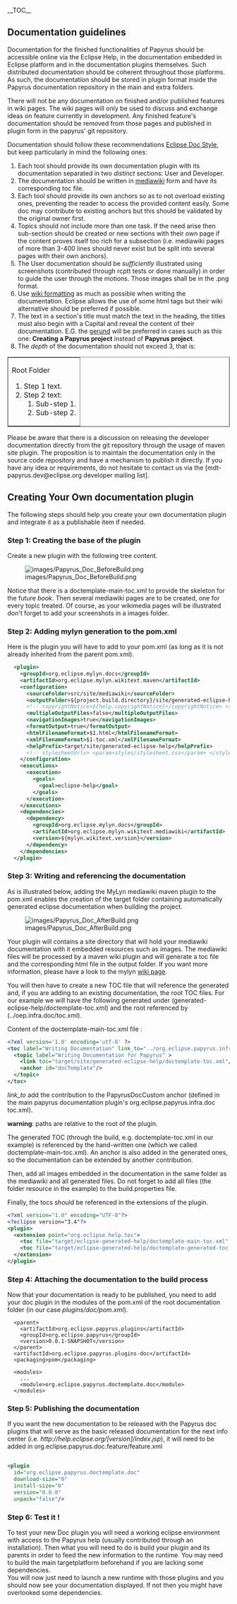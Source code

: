 __TOC__

== Documentation guidelines ==

Documentation for the finished functionalities of Papyrus should be accessible online via the Eclipse Help, in the documentation embedded in Eclipse platform and in the documentation plugins themselves. 
Such distributed documentation should be coherent throughout those platforms. As such, the documentation should be stored in plugin format inside the Papyrus documentation repository in the main and extra folders. 

There will not be any documentation on finished and/or published features in wiki pages. The wiki pages will only be used to discuss and exchange ideas on feature currently in development. Any finished feature's documentation should be removed from those pages and published in plugin form in the papyrus' git repository.
 

Documentation should follow these recommendations [https://wiki.eclipse.org/Eclipse_Doc_Style_Guide Eclipse Doc Style], but keep particularly in mind the following ones:
# Each tool should provide its own documentation plugin with its documentation separated in two ''distinct'' sections: User and Developer.
# The documentation should be written in [https://www.mediawiki.org/wiki/Help:Contents mediawiki] form and have its corresponding toc file.
# Each tool should provide its own anchors so as to not overload existing ones, preventing the reader to access the provided content easily. Some doc may contribute to existing anchors but this should be validated by the original owner first.
# Topics should not include more than one task. If the need arise then sub-section should be created or new sections with their own page if the content proves itself too rich for a subsection (i.e. mediawiki pages of more than 3-400 lines should never exist but be split into several pages with their own anchors).
# The User documentation should be ''sufficiently'' illustrated using screenshots (contributed through rcptt tests or done manually) in order to guide the user through the motions. Those images shall be in the .png format.
# Use [https://www.mediawiki.org/wiki/Help:Formatting/en wiki formatting] as much as possible when writing the documentation. Eclipse allows the use of some html tags but their wiki alternative should be preferred if possible.
# The text in a section's title must match the text in the heading, the titles must also begin with a Capital and reveal the content of their documentation. E.G. the [http://en.wikipedia.org/wiki/Gerund gerund] will be preferred in cases such as this one: '''Creating a Papyrus project''' instead of '''Papyrus project'''.
# The ''depth'' of the documentation should not exceed 3, that is:
<table border="1" cellpadding="3" cellspacing="0">
<td>Root Folder
	<ol>
		<li>Step 1 text.</li>
		<li>Step 2 text:
			<ol type="a">
				<li>Sub-step 1.</li>
				<li>Sub-step 2.</li>
			</ol>
		</li>
	</ol>
</td>
</table>


Please be aware that there is a discussion on releasing the developer documentation directly from the git repository through the usage of maven site plugin. The proposition is to maintain the documentation only in the source code repository and have a mechanism to publish it directly.
If you have any idea or requirements, do not hesitate to contact us via the [mdt-papyrus.dev@eclipse.org developer mailing list].


== Creating Your Own documentation plugin ==

The following steps should help you create your own documentation plugin and integrate it as a publishable item if needed.


=== Step 1: Creating the base of the plugin ===

Create a new plugin with the following tree content.

[[File:images/Papyrus_Doc_BeforeBuild.png]]

Notice that there is a doctemplate-main-toc.xml to provide the skeleton for the future ''book''. Then several mediawiki pages are to be created, one for every topic treated. Of course, as your wikimedia pages will be illustrated don't forget to add your screenshots in a images folder.


=== Step 2: Adding mylyn generation to the pom.xml ===

Here is the plugin you will have to add to your pom.xml (as long as it is not already inherited from the parent pom.xml).

<source lang="xml" collapse="true" first-line="2">
  <plugin>
    <groupId>org.eclipse.mylyn.docs</groupId>
    <artifactId>org.eclipse.mylyn.wikitext.maven</artifactId>
    <configuration>
      <sourceFolder>src/site/mediawiki</sourceFolder>
      <outputFolder>${project.build.directory}/site/generated-eclipse-help</outputFolder>
      <!-- copyrightNotice>${help.copyrightNotice}</copyrightNotice> <title>${help.documentTitle}</title -->
      <multipleOutputFiles>false</multipleOutputFiles>
      <navigationImages>true</navigationImages>
      <formatOutput>true</formatOutput>
      <htmlFilenameFormat>$1.html</htmlFilenameFormat>
      <xmlFilenameFormat>$1-toc.xml</xmlFilenameFormat>
      <helpPrefix>target/site/generated-eclipse-help</helpPrefix>
      <!-- stylesheetUrls> <param>styles/stylesheet.css</param> </stylesheetUrls -->
    </configuration>
    <executions>
      <execution>
        <goals>
          <goal>eclipse-help</goal>
        </goals>
      </execution>
    </executions>
    <dependencies>
      <dependency>
        <groupId>org.eclipse.mylyn.docs</groupId>
        <artifactId>org.eclipse.mylyn.wikitext.mediawiki</artifactId>
        <version>${mylyn.wikitext.version}</version>
      </dependency>
    </dependencies>
  </plugin>
</source>


=== Step 3: Writing and referencing the documentation ===

As is illustrated below, adding the MyLyn mediawiki maven plugin to the pom.xml enables the creation of the target folder containing automatically generated eclipse documentation when building the project.

[[File:images/Papyrus_Doc_AfterBuild.png]]

Your plugin will contains a site directory that will hold your mediawiki documentation with it embedded resources such as images.
The mediawiki files will be processed by a maven wiki plugin and will generate a toc file and the corresponding html file in the output folder.
If you want more information, please have a look to the mylyn [http://help.eclipse.org/neon/index.jsp?topic=%2Forg.eclipse.mylyn.wikitext.help.ui%2Fhelp%2FMarkup-Generation.html wiki page]. 

You will then have to create a new TOC file that will reference the generated and, if you are adding to an existing documentation, the root TOC files.
For our example we will have the following generated under (generated-eclipse-help/doctemplate-toc.xml) and the root referenced by (../oep.infra.doc/toc.xml).

Content of the doctemplate-main-toc.xml file&nbsp;: 

<source lang="xml">
<?xml version='1.0' encoding='utf-8' ?>
<toc label="Writing Documentation" link_to="../org.eclipse.papyrus.infra.doc/toc.xml#PapyrusDocCustom">
  <topic label="Writing Documentation for Papyrus" >
    <link toc="target/site/generated-eclipse-help/doctemplate-toc.xml"/>
    <anchor id="docTemplate"/>
  </topic>
</toc>
</source> 

''link_to'' add the contribution to the PapyrusDocCustom anchor (defined in the main papyrus documentation plugin's org.eclipse.papyrus.infra.doc toc.xml).

'''warning''': paths are relative to the root of the plugin.

The generated TOC (through the build, e.g. doctemplate-toc.xml in our example) is referenced by the hand-written one (which we called doctemplate-main-toc.xml). An anchor is also added in the generated ones, so the documentation can be extended by another contribution.

Then, add all images embedded in the documentation in the same folder as the mediawiki and all generated files. Do not forget to add all files (the folder resource in the example) to the build.properties file.

Finally, the tocs should be referenced in the extensions of the plugin.

<source lang="xml">
<?xml version="1.0" encoding="UTF-8"?>
<?eclipse version="3.4"?>
<plugin>
  <extension point="org.eclipse.help.toc">
    <toc file="target/eclipse-generated-help/doctemplate-main-toc.xml" primary="false"/>
    <toc file="target/eclipse-generated-help/doctemplate-generated-toc.xml" primary="false"/>
  </extension>
</plugin>
</source>

=== Step 4: Attaching the documentation to the build process ===

Now that your documentation is ready to be published, you need to add your doc plugin in the modules of the pom.xml of the root documentation folder (in our case ''plugins/doc/pom.xml'').

<source>
  <parent>
    <artifactId>org.eclipse.papyrus.plugins</artifactId>
    <groupId>org.eclipse.papyrus</groupId>
    <version>0.0.1-SNAPSHOT</version>
  </parent>
  <artifactId>org.eclipse.papyrus.plugins-doc</artifactId>
  <packaging>pom</packaging>
  
  <modules>
    ...
    <module>org.eclipse.papyrus.doctemplate.doc</module>
  </modules>
</source>


=== Step 5: Publishing the documentation ===

If you want the new documentation to be released with the Papyrus doc plugins that will serve as the basic released documentation for the next info center (i.e. ''<nowiki>http://help.eclipse.org/[version]/index.jsp</nowiki>''), it will need to be added in org.eclipse.papyrus.doc.feature/feature.xml

<source lang="xml" collapse="true" first-line="2"> 
<plugin
  id="org.eclipse.papyrus.doctemplate.doc"
  download-size="0"
  install-size="0"
  version="0.0.0"
  unpack="false"/>
</source>


=== Step 6: Test it ! ===

To test your new Doc plugin you will need a working eclipse environment with access to the Papyrus help (usually contributed through an installation). 
Then what you will need to do is build your plugin and its parents in order to feed the new information to the runtime. You may need to build the main targetplatform beforehand if you are lacking some dependencies.<br/>
You will now just need to launch a new runtime with those plugins and you should now see your documentation displayed. If not then you might have overlooked some dependencies.
